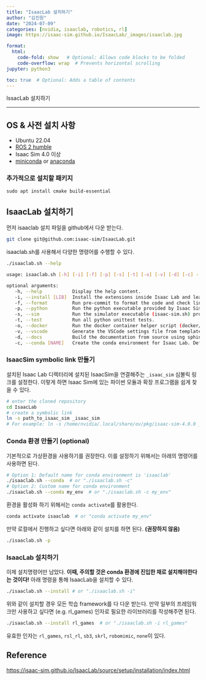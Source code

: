 ```yaml
---
title: "IsaacLab 설치하기"
author: "김진원"
date: "2024-07-09"
categories: [nvidia, isaaclab, robotics, rl]
image: https://isaac-sim.github.io/IsaacLab/_images/isaaclab.jpg

format: 
  html:
    code-fold: show   # Optional: Allows code blocks to be folded
    code-overflow: wrap  # Prevents horizontal scrolling
jupyter: python3

toc: true  # Optional: Adds a table of contents
---
```


IssacLab 설치하기

---



## OS & 사전 설치 사항

- Ubuntu 22.04
- [ROS 2 humble](https://docs.ros.org/en/humble/Installation.html)
- Isaac Sim 4.0 이상
- [miniconda](https://docs.anaconda.com/miniconda/) or [anaconda](https://www.anaconda.com/)



### 추가적으로 설치할 패키지

```
sudo apt install cmake build-essential
```



## IsaacLab 설치하기



먼저 isaaclab 설치 파일을 github에서 다운 받는다.

```bash
git clone git@github.com:isaac-sim/IsaacLab.git
```



isaaclab.sh를 사용해서 다양한 명령어를 수행할 수 있다.

```bash
./isaaclab.sh --help

usage: isaaclab.sh [-h] [-i] [-f] [-p] [-s] [-t] [-o] [-v] [-d] [-c] -- Utility to manage Isaac Lab.

optional arguments:
   -h, --help           Display the help content.
   -i, --install [LIB]  Install the extensions inside Isaac Lab and learning frameworks (rl-games, rsl-rl, sb3, skrl) as extra dependencies. Default is 'all'.
   -f, --format         Run pre-commit to format the code and check lints.
   -p, --python         Run the python executable provided by Isaac Sim or virtual environment (if active).
   -s, --sim            Run the simulator executable (isaac-sim.sh) provided by Isaac Sim.
   -t, --test           Run all python unittest tests.
   -o, --docker         Run the docker container helper script (docker/container.sh).
   -v, --vscode         Generate the VSCode settings file from template.
   -d, --docs           Build the documentation from source using sphinx.
   -c, --conda [NAME]   Create the conda environment for Isaac Lab. Default name is 'isaaclab'.
```



### IsaacSim symbolic link 만들기

설치된 Isaac Lab 디렉터리에 설치된 IsaacSim을 연결해주는 `_isaac_sim` 심볼릭 링크를 설정한다. 이렇게 하면 Isaac Sim에 있는 파이썬 모듈과 확장 프로그램을 쉽게 찾을 수 있다.

```bash
# enter the cloned repository
cd IsaacLab
# create a symbolic link
ln -s path_to_isaac_sim _isaac_sim
# For example: ln -s /home/nvidia/.local/share/ov/pkg/isaac-sim-4.0.0 _isaac_sim
```



### Conda 환경 만들기 (optional)

기본적으로 가상환경을 사용하기를 권장한다. 이를 설정하기 위해서는 아래의 명령어를 사용하면 된다.

```bash
# Option 1: Default name for conda environment is 'isaaclab'
./isaaclab.sh --conda  # or "./isaaclab.sh -c"
# Option 2: Custom name for conda environment
./isaaclab.sh --conda my_env  # or "./isaaclab.sh -c my_env"
```



환경을 활성화 하기 위해서는 `conda activate`를 활용한다.

```bash
conda activate isaaclab  # or "conda activate my_env"
```



만약 로컬에서 진행하고 싶다면 아래와 같이 설치를 하면 된다. **(권장하지 않음)**

```bash
./isaaclab.sh -p
```



### IsaacLab 설치하기

이제 설치명령어만 남았다. **이때, 주의할 것은 conda 환경에 진입한 채로 설치해야한다는 것이다!** 아래 명령을 통해 IsaacLab을 설치할 수 있다.

```bash
./isaaclab.sh --install # or "./isaaclab.sh -i"
```



위와 같이 설치할 경우 모든 학습 framework를 다 다운 받는다. 만약 일부의 프레임워크만 사용하고 싶다면 (e.g. rl_games) 인자로 필요한 라이브러리를 작성해주면 된다.

```bash
./isaaclab.sh --install rl_games  # or "./isaaclab.sh -i rl_games"
```

유효한 인자는 `rl_games`, `rsl_rl`, `sb3`, `skrl`, `robomimic`, `none`이 있다.



## Reference

[https://isaac-sim.github.io/IsaacLab/source/setup/installation/index.html](https://isaac-sim.github.io/IsaacLab/source/setup/installation/index.html)